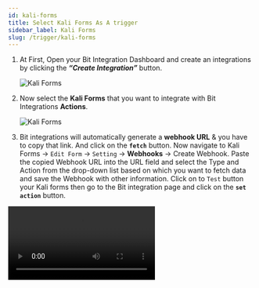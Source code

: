 ```yaml
---
id: kali-forms
title: Select Kali Forms As A trigger
sidebar_label: Kali Forms
slug: /trigger/kali-forms
---
```




1. At First, Open your Bit Integration Dashboard and create an integrations by clicking the **_“Create Integration”_** button.

   <Image src="trigger/_create-integrations" alt="Kali Forms" w="1020" h="350" />

2. Now select the **Kali Forms** that you want to integrate with Bit Integrations **Actions**.

   <Image src="trigger/kali-forms/select-trigger" alt="Kali Forms" w="1020" h="350" />

3.	Bit integrations will automatically generate a **webhook URL** & you have to copy that link. And click on the **`fetch`** button. Now navigate to Kali Forms -> `Edit Form` -> `Setting` -> **Webhooks** -> Create Webhook. Paste the copied Webhook URL into the URL field and select the Type and Action from the drop-down list based on which you want to fetch data and save the Webhook with other information. Click on to `Test` button your Kali forms then go to the Bit integration page and click on the **`set action`** button.

   <Video src="kali-forms-fetch-data" alt="Kali Forms" w="1020" h="350" />

> **Note: You must install the `Kali Forms WebHooks` plugin to set webhooks in kali forms.**

<br/>

:::info
  After completing these steps, the **Actions** list will appear, and select the action you want to integrate with your selected **Trigger**. Now you have to **authorize** the Action. To know more about authorization, Go to **Actions** from the left side menu and select the Action you want to integrate with your chosen trigger.
:::

